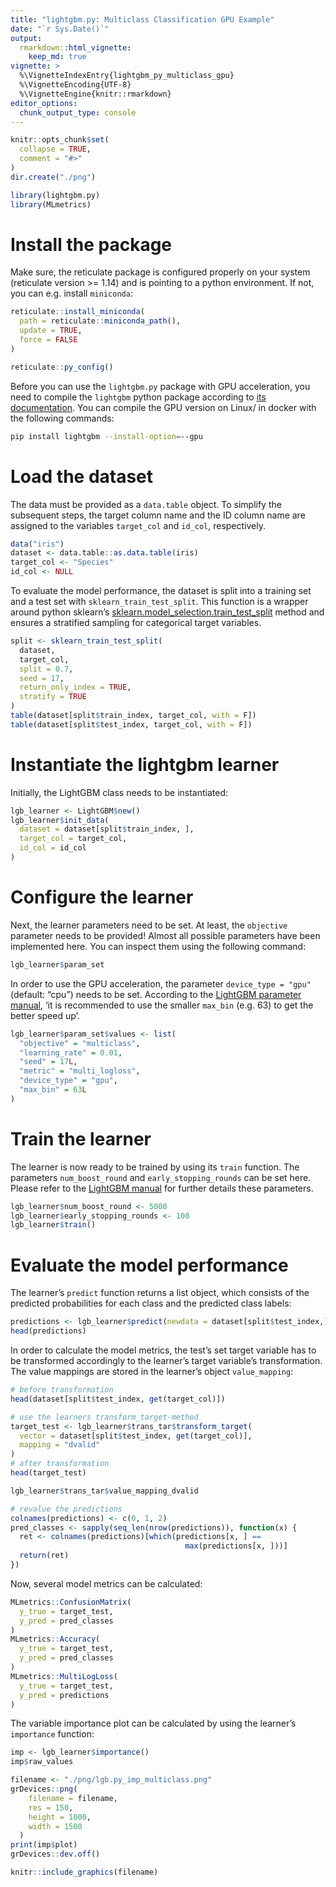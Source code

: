 ```yaml
---
title: "lightgbm.py: Multiclass Classification GPU Example"
date: "`r Sys.Date()`"
output:
  rmarkdown::html_vignette:
    keep_md: true
vignette: >
  %\VignetteIndexEntry{lightgbm_py_multiclass_gpu}
  %\VignetteEncoding{UTF-8}
  %\VignetteEngine{knitr::rmarkdown}
editor_options: 
  chunk_output_type: console
---
```


```r
knitr::opts_chunk$set(
  collapse = TRUE,
  comment = "#>"
)
dir.create("./png")
```

```r
library(lightgbm.py)
library(MLmetrics)
```

# Install the package

Make sure, the reticulate package is configured properly on your system (reticulate version >= 1.14) and is pointing to a python environment. If not, you can e.g. install `miniconda`:

```r
reticulate::install_miniconda(
  path = reticulate::miniconda_path(),
  update = TRUE,
  force = FALSE
)
```
```r
reticulate::py_config()
```

Before you can use the `lightgbm.py` package with GPU acceleration, you need to compile the `lightgbm` python package according to [its documentation](https://github.com/microsoft/LightGBM/blob/master/python-package/README.md). 
You can compile the GPU version on Linux/ in docker with the following commands: 

```bash
pip install lightgbm --install-option=--gpu
```

# Load the dataset

The data must be provided as a `data.table` object. To simplify the subsequent steps, the target column name and the ID column name are assigned to the variables `target_col` and `id_col`, respectively. 

```r
data("iris")
dataset <- data.table::as.data.table(iris)
target_col <- "Species"
id_col <- NULL
```

To evaluate the model performance, the dataset is split into a training set and a test set with `sklearn_train_test_split`. This function is a wrapper around python sklearn's [sklearn.model_selection.train_test_split](https://scikit-learn.org/stable/modules/generated/sklearn.model_selection.train_test_split.html) method and ensures a stratified sampling for categorical target variables. 

```r
split <- sklearn_train_test_split(
  dataset,
  target_col,
  split = 0.7,
  seed = 17,
  return_only_index = TRUE,
  stratify = TRUE
)
table(dataset[split$train_index, target_col, with = F])
table(dataset[split$test_index, target_col, with = F])
```

# Instantiate the lightgbm learner 

Initially, the LightGBM class needs to be instantiated: 

```r
lgb_learner <- LightGBM$new()
lgb_learner$init_data(
  dataset = dataset[split$train_index, ],
  target_col = target_col,
  id_col = id_col
)
```

# Configure the learner 

Next, the learner parameters need to be set. At least, the `objective` parameter needs to be provided! Almost all possible parameters have been implemented here. You can inspect them using the following command: 

```r
lgb_learner$param_set
```

In order to use the GPU acceleration, the parameter `device_type = "gpu"` (default: "cpu") needs to be set. According to the [LightGBM parameter manual](https://lightgbm.readthedocs.io/en/latest/Parameters.html), 'it is recommended to use the smaller `max_bin` (e.g. 63) to get the better speed up'. 

```r
lgb_learner$param_set$values <- list(
  "objective" = "multiclass",
  "learning_rate" = 0.01,
  "seed" = 17L,
  "metric" = "multi_logloss",
  "device_type" = "gpu",
  "max_bin" = 63L
)
```

# Train the learner 

The learner is now ready to be trained by using its `train` function. The parameters `num_boost_round` and `early_stopping_rounds` can be set here. Please refer to the [LightGBM manual](https://lightgbm.readthedocs.io) for further details these parameters. 

```r
lgb_learner$num_boost_round <- 5000
lgb_learner$early_stopping_rounds <- 100
lgb_learner$train()
```

# Evaluate the model performance 

The learner's `predict` function returns a list object, which consists of the predicted probabilities for each class and the predicted class labels: 

```r
predictions <- lgb_learner$predict(newdata = dataset[split$test_index,])
head(predictions)
```

In order to calculate the model metrics, the test's set target variable has to be transformed accordingly to the learner's target variable's transformation. The value mappings are stored in the learner's object `value_mapping`:

```r
# before transformation
head(dataset[split$test_index, get(target_col)])

# use the learners transform_target-method
target_test <- lgb_learner$trans_tar$transform_target(
  vector = dataset[split$test_index, get(target_col)],
  mapping = "dvalid"
)
# after transformation
head(target_test)

lgb_learner$trans_tar$value_mapping_dvalid
```

```r
# revalue the predictions
colnames(predictions) <- c(0, 1, 2)
pred_classes <- sapply(seq_len(nrow(predictions)), function(x) {
  ret <- colnames(predictions)[which(predictions[x, ] ==
                                       max(predictions[x, ]))]
  return(ret)
})
```

Now, several model metrics can be calculated:

```r
MLmetrics::ConfusionMatrix(
  y_true = target_test,
  y_pred = pred_classes
)
MLmetrics::Accuracy(
  y_true = target_test,
  y_pred = pred_classes
)
MLmetrics::MultiLogLoss(
  y_true = target_test,
  y_pred = predictions
)
```

The variable importance plot can be calculated by using the learner's `importance` function: 

```r
imp <- lgb_learner$importance()
imp$raw_values
```

```r
filename <- "./png/lgb.py_imp_multiclass.png"
grDevices::png(
    filename = filename,
    res = 150,
    height = 1000,
    width = 1500
  )
print(imp$plot)
grDevices::dev.off()
```
```r
knitr::include_graphics(filename)
```

